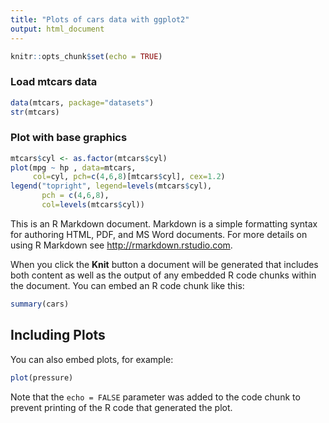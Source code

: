 ```yaml
---
title: "Plots of cars data with ggplot2"
output: html_document
---
```


```r
knitr::opts_chunk$set(echo = TRUE)
```

### Load mtcars data
```r
data(mtcars, package="datasets")
str(mtcars)
```

### Plot with base graphics

```r
mtcars$cyl <- as.factor(mtcars$cyl)
plot(mpg ~ hp , data=mtcars, 
     col=cyl, pch=c(4,6,8)[mtcars$cyl], cex=1.2)
legend("topright", legend=levels(mtcars$cyl),
       pch = c(4,6,8),
       col=levels(mtcars$cyl))
```


This is an R Markdown document. Markdown is a simple formatting syntax for authoring HTML, PDF, and MS Word documents. For more details on using R Markdown see <http://rmarkdown.rstudio.com>.

When you click the **Knit** button a document will be generated that includes both content as well as the output of any embedded R code chunks within the document. You can embed an R code chunk like this:

```r
summary(cars)
```

## Including Plots

You can also embed plots, for example:

```r
plot(pressure)
```

Note that the `echo = FALSE` parameter was added to the code chunk to prevent printing of the R code that generated the plot.
